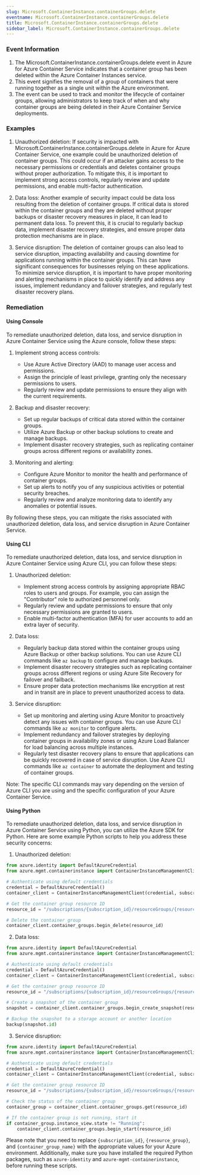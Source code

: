 ```yaml
--- 
slug: Microsoft.ContainerInstance.containerGroups.delete
eventname: Microsoft.ContainerInstance.containerGroups.delete
title: Microsoft.ContainerInstance.containerGroups.delete
sidebar_label: Microsoft.ContainerInstance.containerGroups.delete
---
```

                       
### Event Information

1. The Microsoft.ContainerInstance.containerGroups.delete event in Azure for Azure Container Service indicates that a container group has been deleted within the Azure Container Instances service.
2. This event signifies the removal of a group of containers that were running together as a single unit within the Azure environment.
3. The event can be used to track and monitor the lifecycle of container groups, allowing administrators to keep track of when and why container groups are being deleted in their Azure Container Service deployments.


### Examples

1. Unauthorized deletion: If security is impacted with Microsoft.ContainerInstance.containerGroups.delete in Azure for Azure Container Service, one example could be unauthorized deletion of container groups. This could occur if an attacker gains access to the necessary permissions or credentials and deletes container groups without proper authorization. To mitigate this, it is important to implement strong access controls, regularly review and update permissions, and enable multi-factor authentication.

2. Data loss: Another example of security impact could be data loss resulting from the deletion of container groups. If critical data is stored within the container groups and they are deleted without proper backups or disaster recovery measures in place, it can lead to permanent data loss. To prevent this, it is crucial to regularly backup data, implement disaster recovery strategies, and ensure proper data protection mechanisms are in place.

3. Service disruption: The deletion of container groups can also lead to service disruption, impacting availability and causing downtime for applications running within the container groups. This can have significant consequences for businesses relying on these applications. To minimize service disruption, it is important to have proper monitoring and alerting mechanisms in place to quickly identify and address any issues, implement redundancy and failover strategies, and regularly test disaster recovery plans.

### Remediation

#### Using Console

To remediate unauthorized deletion, data loss, and service disruption in Azure Container Service using the Azure console, follow these steps:

1. Implement strong access controls:
   - Use Azure Active Directory (AAD) to manage user access and permissions.
   - Assign the principle of least privilege, granting only the necessary permissions to users.
   - Regularly review and update permissions to ensure they align with the current requirements.

2. Backup and disaster recovery:
   - Set up regular backups of critical data stored within the container groups.
   - Utilize Azure Backup or other backup solutions to create and manage backups.
   - Implement disaster recovery strategies, such as replicating container groups across different regions or availability zones.

3. Monitoring and alerting:
   - Configure Azure Monitor to monitor the health and performance of container groups.
   - Set up alerts to notify you of any suspicious activities or potential security breaches.
   - Regularly review and analyze monitoring data to identify any anomalies or potential issues.

By following these steps, you can mitigate the risks associated with unauthorized deletion, data loss, and service disruption in Azure Container Service.

#### Using CLI

To remediate unauthorized deletion, data loss, and service disruption in Azure Container Service using Azure CLI, you can follow these steps:

1. Unauthorized deletion:
   - Implement strong access controls by assigning appropriate RBAC roles to users and groups. For example, you can assign the "Contributor" role to authorized personnel only.
   - Regularly review and update permissions to ensure that only necessary permissions are granted to users.
   - Enable multi-factor authentication (MFA) for user accounts to add an extra layer of security.

2. Data loss:
   - Regularly backup data stored within the container groups using Azure Backup or other backup solutions. You can use Azure CLI commands like `az backup` to configure and manage backups.
   - Implement disaster recovery strategies such as replicating container groups across different regions or using Azure Site Recovery for failover and failback.
   - Ensure proper data protection mechanisms like encryption at rest and in transit are in place to prevent unauthorized access to data.

3. Service disruption:
   - Set up monitoring and alerting using Azure Monitor to proactively detect any issues with container groups. You can use Azure CLI commands like `az monitor` to configure alerts.
   - Implement redundancy and failover strategies by deploying container groups in availability zones or using Azure Load Balancer for load balancing across multiple instances.
   - Regularly test disaster recovery plans to ensure that applications can be quickly recovered in case of service disruption. Use Azure CLI commands like `az container` to automate the deployment and testing of container groups.

Note: The specific CLI commands may vary depending on the version of Azure CLI you are using and the specific configuration of your Azure Container Service.

#### Using Python

To remediate unauthorized deletion, data loss, and service disruption in Azure Container Service using Python, you can utilize the Azure SDK for Python. Here are some example Python scripts to help you address these security concerns:

1. Unauthorized deletion:
```python
from azure.identity import DefaultAzureCredential
from azure.mgmt.containerinstance import ContainerInstanceManagementClient

# Authenticate using default credentials
credential = DefaultAzureCredential()
container_client = ContainerInstanceManagementClient(credential, subscription_id)

# Get the container group resource ID
resource_id = "/subscriptions/{subscription_id}/resourceGroups/{resource_group}/providers/Microsoft.ContainerInstance/containerGroups/{container_group_name}"

# Delete the container group
container_client.container_groups.begin_delete(resource_id)
```

2. Data loss:
```python
from azure.identity import DefaultAzureCredential
from azure.mgmt.containerinstance import ContainerInstanceManagementClient

# Authenticate using default credentials
credential = DefaultAzureCredential()
container_client = ContainerInstanceManagementClient(credential, subscription_id)

# Get the container group resource ID
resource_id = "/subscriptions/{subscription_id}/resourceGroups/{resource_group}/providers/Microsoft.ContainerInstance/containerGroups/{container_group_name}"

# Create a snapshot of the container group
snapshot = container_client.container_groups.begin_create_snapshot(resource_id)

# Backup the snapshot to a storage account or another location
backup(snapshot.id)
```

3. Service disruption:
```python
from azure.identity import DefaultAzureCredential
from azure.mgmt.containerinstance import ContainerInstanceManagementClient

# Authenticate using default credentials
credential = DefaultAzureCredential()
container_client = ContainerInstanceManagementClient(credential, subscription_id)

# Get the container group resource ID
resource_id = "/subscriptions/{subscription_id}/resourceGroups/{resource_group}/providers/Microsoft.ContainerInstance/containerGroups/{container_group_name}"

# Check the status of the container group
container_group = container_client.container_groups.get(resource_id)

# If the container group is not running, start it
if container_group.instance_view.state != "Running":
    container_client.container_groups.begin_start(resource_id)
```

Please note that you need to replace `{subscription_id}`, `{resource_group}`, and `{container_group_name}` with the appropriate values for your Azure environment. Additionally, make sure you have installed the required Python packages, such as `azure-identity` and `azure-mgmt-containerinstance`, before running these scripts.


 
